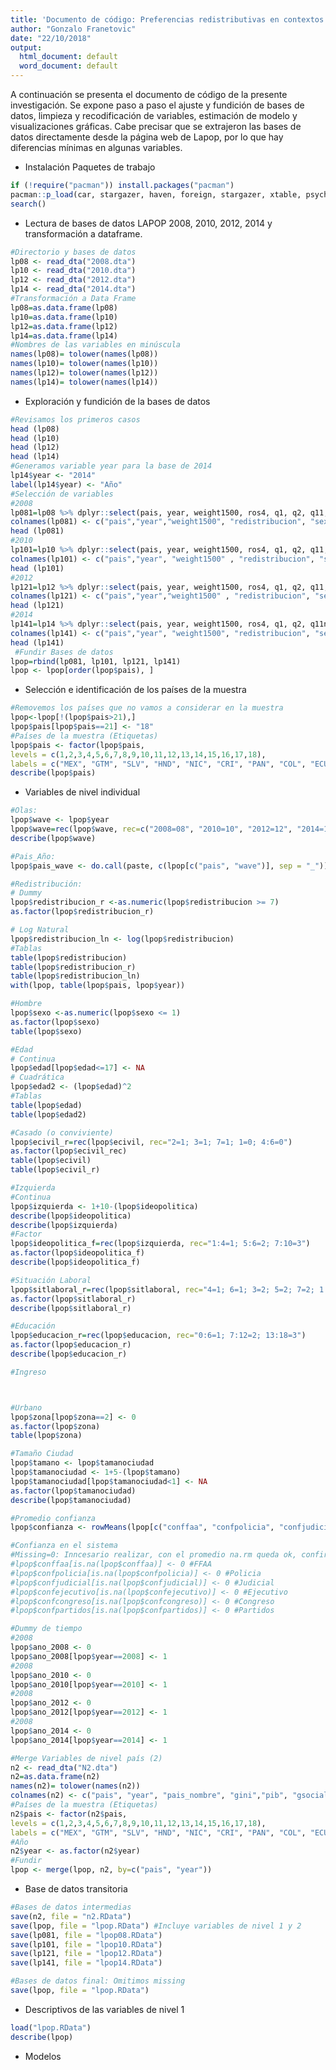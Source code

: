 ```yaml
---
title: 'Documento de código: Preferencias redistributivas en contextos desiguales'
author: "Gonzalo Franetovic"
date: "22/10/2018"
output:
  html_document: default
  word_document: default
---
```

 A continuación se presenta el documento de código de la presente investigación. Se expone paso a paso el ajuste y fundición de bases de datos, limpieza y recodificación de variables, estimación de modelo y visualizaciones gráficas. Cabe precisar que se extrajeron las bases de datos directamente desde la página web de Lapop, por lo que hay diferencias mínimas en algunas variables. 
 
+ Instalación Paquetes de trabajo

```r
if (!require("pacman")) install.packages("pacman")
pacman::p_load(car, stargazer, haven, foreign, stargazer, xtable, psych, psy, base, magrittr, readxl, lme4, texreg, varhandle, countrycode, laeken, multilevel, ggplot2, ggthemes, extrafont, plyr, data.table, doBy, multiwayvcov, miceadds, RColorBrewer, scales, haven, margins, grDevices, interplot, lmtest, lsmeans, lattice, broom, sjPlot, lmerTest, labelled, dplyr, sjmisc, tidyverse, Hmisc)
search()


```

+ Lectura de bases de datos LAPOP 2008, 2010, 2012, 2014 y transformación a dataframe.

```r
#Directorio y bases de datos
lp08 <- read_dta("2008.dta")
lp10 <- read_dta("2010.dta")
lp12 <- read_dta("2012.dta")
lp14 <- read_dta("2014.dta")
#Transformación a Data Frame 
lp08=as.data.frame(lp08) 
lp10=as.data.frame(lp10)
lp12=as.data.frame(lp12)
lp14=as.data.frame(lp14)
#Nombres de las variables en minúscula
names(lp08)= tolower(names(lp08)) 
names(lp10)= tolower(names(lp10)) 
names(lp12)= tolower(names(lp12)) 
names(lp14)= tolower(names(lp14)) 
```

+ Exploración y fundición de la bases de datos 

```r
#Revisamos los primeros casos
head (lp08)
head (lp10)
head (lp12)
head (lp14)
#Generamos variable year para la base de 2014
lp14$year <- "2014"
label(lp14$year) <- "Año" 
#Selección de variables
#2008
lp081=lp08 %>% dplyr::select(pais, year, weight1500, ros4, q1, q2, q11, l1, ocup4a, ed, q10, ur, tamano, b12, b18, b10a, b21a, b13, b21)
colnames(lp081) <- c("pais","year","weight1500", "redistribucion", "sexo", "edad", "ecivil", "ideopolitica", "sitlaboral", "educacion", "ingreso", "zona", "tamanociudad", "conffaa", "confpolicia", "confjudicial", "confejecutivo", "confcongreso", "confpartidos")
head (lp081)
#2010
lp101=lp10 %>% dplyr::select(pais, year, weight1500, ros4, q1, q2, q11, l1, ocup4a, ed, q10, ur, tamano, b12, b18, b10a, b21a, b13, b21)
colnames(lp101) <- c("pais","year", "weight1500" , "redistribucion", "sexo", "edad", "ecivil", "ideopolitica", "sitlaboral", "educacion", "ingreso", "zona", "tamanociudad", "conffaa", "confpolicia", "confjudicial", "confejecutivo", "confcongreso", "confpartidos")
head (lp101)
#2012
lp121=lp12 %>% dplyr::select(pais, year, weight1500, ros4, q1, q2, q11, l1, ocup4a, ed, q10new, ur, tamano, b12, b18, b10a, b21a, b13, b21)
colnames(lp121) <- c("pais","year","weight1500" , "redistribucion", "sexo", "edad", "ecivil", "ideopolitica", "sitlaboral", "educacion", "ingreso", "zona", "tamanociudad", "conffaa", "confpolicia", "confjudicial", "confejecutivo", "confcongreso", "confpartidos")
head (lp121)
#2014
lp141=lp14 %>% dplyr::select(pais, year, weight1500, ros4, q1, q2, q11n, l1, ocup4a, ed, q10new, ur, tamano, b12, b18, b10a, b21a, b13, b21)
colnames(lp141) <- c("pais","year", "weight1500", "redistribucion", "sexo", "edad", "ecivil", "ideopolitica", "sitlaboral", "educacion", "ingreso", "zona", "tamanociudad", "conffaa", "confpolicia", "confjudicial", "confejecutivo", "confcongreso", "confpartidos")
head (lp141)
 #Fundir Bases de datos
lpop=rbind(lp081, lp101, lp121, lp141)
lpop <- lpop[order(lpop$pais), ]
```
 
+ Selección e identificación de los países de la muestra
 
```r
#Removemos los países que no vamos a considerar en la muestra
lpop<-lpop[!(lpop$pais>21),]
lpop$pais[lpop$pais==21] <- "18"
#Países de la muestra (Etiquetas)
lpop$pais <- factor(lpop$pais,
levels = c(1,2,3,4,5,6,7,8,9,10,11,12,13,14,15,16,17,18),
labels = c("MEX", "GTM", "SLV", "HND", "NIC", "CRI", "PAN", "COL", "ECU", "BOL", "PER", "PRY", "CHL", "URY", "BRA", "VEN", "ARG", "DOM"))
describe(lpop$pais)

```
 
+ Variables de nivel individual

```r
#Olas: 
lpop$wave <- lpop$year
lpop$wave=rec(lpop$wave, rec=c("2008=08", "2010=10", "2012=12", "2014=14"))
describe(lpop$wave)

#Pais_Año:
lpop$pais_wave <- do.call(paste, c(lpop[c("pais", "wave")], sep = "_")) 

#Redistribución:
# Dummy
lpop$redistribucion_r <-as.numeric(lpop$redistribucion >= 7)
as.factor(lpop$redistribucion_r)

# Log Natural
lpop$redistribucion_ln <- log(lpop$redistribucion)
#Tablas
table(lpop$redistribucion)
table(lpop$redistribucion_r)
table(lpop$redistribucion_ln)
with(lpop, table(lpop$pais, lpop$year))

#Hombre
lpop$sexo <-as.numeric(lpop$sexo <= 1)
as.factor(lpop$sexo)
table(lpop$sexo)

#Edad
# Continua
lpop$edad[lpop$edad<=17] <- NA
# Cuadrática 
lpop$edad2 <- (lpop$edad)^2
#Tablas
table(lpop$edad)
table(lpop$edad2)

#Casado (o conviviente)
lpop$ecivil_r=rec(lpop$ecivil, rec="2=1; 3=1; 7=1; 1=0; 4:6=0")
as.factor(lpop$ecivil_rec)
table(lpop$ecivil)
table(lpop$ecivil_r)

#Izquierda
#Continua
lpop$izquierda <- 1+10-(lpop$ideopolitica)
describe(lpop$ideopolitica)
describe(lpop$izquierda)
#Factor
lpop$ideopolitica_f=rec(lpop$izquierda, rec="1:4=1; 5:6=2; 7:10=3")
as.factor(lpop$ideopolitica_f)
describe(lpop$ideopolitica_f)

#Situación Laboral
lpop$sitlaboral_r=rec(lpop$sitlaboral, rec="4=1; 6=1; 3=2; 5=2; 7=2; 1:2=3")
as.factor(lpop$sitlaboral_r)
describe(lpop$sitlaboral_r)

#Educación 
lpop$educacion_r=rec(lpop$educacion, rec="0:6=1; 7:12=2; 13:18=3")
as.factor(lpop$educacion_r)
describe(lpop$educacion_r)

#Ingreso 



#Urbano
lpop$zona[lpop$zona==2] <- 0
as.factor(lpop$zona)
table(lpop$zona)

#Tamaño Ciudad
lpop$tamano <- lpop$tamanociudad
lpop$tamanociudad <- 1+5-(lpop$tamano)
lpop$tamanociudad[lpop$tamanociudad<1] <- NA
as.factor(lpop$tamanociudad)
describe(lpop$tamanociudad)

#Promedio confianza
lpop$confianza <- rowMeans(lpop[c("conffaa", "confpolicia", "confjudicial", "confejecutivo", "confcongreso", "confpartidos")], na.rm=TRUE)

#Confianza en el sistema 
#Missing=0: Inncesario realizar, con el promedio na.rm queda ok, confirmar de todos modos
#lpop$conffaa[is.na(lpop$conffaa)] <- 0 #FFAA
#lpop$confpolicia[is.na(lpop$confpolicia)] <- 0 #Policia
#lpop$confjudicial[is.na(lpop$confjudicial)] <- 0 #Judicial
#lpop$confejecutivo[is.na(lpop$confejecutivo)] <- 0 #Ejecutivo
#lpop$confcongreso[is.na(lpop$confcongreso)] <- 0 #Congreso
#lpop$confpartidos[is.na(lpop$confpartidos)] <- 0 #Partidos
```

```r
#Dummy de tiempo
#2008
lpop$ano_2008 <- 0
lpop$ano_2008[lpop$year==2008] <- 1
#2008
lpop$ano_2010 <- 0
lpop$ano_2010[lpop$year==2010] <- 1
#2008
lpop$ano_2012 <- 0
lpop$ano_2012[lpop$year==2012] <- 1
#2008
lpop$ano_2014 <- 0
lpop$ano_2014[lpop$year==2014] <- 1
```

```r
#Merge Variables de nivel país (2)
n2 <- read_dta("N2.dta")
n2=as.data.frame(n2) 
names(n2)= tolower(names(n2)) 
colnames(n2) <- c("pais", "year", "pais_nombre", "gini","pib", "gsocial", "desempleo", "informal", "bienestar", "bienestar1", "div_etnica", "div_religion", "div_lenguaje", "gini_mean", "pib_mean", "gsocial_mean", "desempleo_mean", "informal_mean", "gini_dif", "pib_dif", "gsocial_dif", "desempleo_dif", "informal_dif" )
#Países de la muestra (Etiquetas)
n2$pais <- factor(n2$pais,
levels = c(1,2,3,4,5,6,7,8,9,10,11,12,13,14,15,16,17,18),
labels = c("MEX", "GTM", "SLV", "HND", "NIC", "CRI", "PAN", "COL", "ECU", "BOL", "PER", "PRY", "CHL", "URY", "BRA", "VEN", "ARG", "DOM"))
#Año
n2$year <- as.factor(n2$year)
#Fundir
lpop <- merge(lpop, n2, by=c("pais", "year"))
```

+ Base de datos transitoria

```r
#Bases de datos intermedias
save(n2, file = "n2.RData")
save(lpop, file = "lpop.RData") #Incluye variables de nivel 1 y 2
save(lp081, file = "lpop08.RData")
save(lp101, file = "lpop10.RData")
save(lp121, file = "lpop12.RData")
save(lp141, file = "lpop14.RData")

#Bases de datos final: Omitimos missing 
save(lpop, file = "lpop.RData")
```

+ Descriptivos de las variables de nivel 1

```r
load("lpop.RData")
describe(lpop)
```

+ Modelos

```r

```



